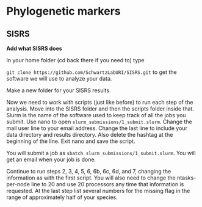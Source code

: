 # Phylogenetic markers

## SISRS

**Add what SISRS does**


In your home folder (cd back there if you need to) type 

`git clone https://github.com/SchwartzLabURI/SISRS.git` to get the software we will use to analyze your data.

Make a new folder for your SISRS results.

Now we need to work with scripts (just like before) to run each step of the analysis.
Move into the SISRS folder and then the scripts folder inside that.
Slurm is the name of the software used to keep track of all the jobs you submit.
Use nano to open `slurm_submissions/1_submit.slurm`.
Change the mail user line to your email address.
Change the last line to include your data directory and results directory. Also delete the hashtag at the beginning of the line.
Exit nano and save the script.

You will submit a job as `sbatch slurm_submissions/1_submit.slurm`.
You will get an email when your job is done.

Continue to run steps 2, 3, 4, 5, 6, 6b, 6c, 6d, and 7, changing the information as with the first script.
You will also need to change the ntasks-per-node line to 20 and use 20 processors any time that information is requested.
At the last step list several numbers for the missing flag in the range of approximately half of your species.
